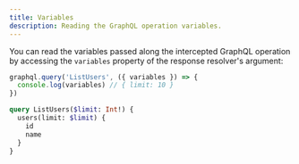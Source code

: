 ```yaml
---
title: Variables
description: Reading the GraphQL operation variables.
---
```


You can read the variables passed along the intercepted GraphQL operation by accessing the `variables` property of the response resolver's argument:

```ts /variables/1
graphql.query('ListUsers', ({ variables }) => {
  console.log(variables) // { limit: 10 }
})
```

```graphql /$limit/1
query ListUsers($limit: Int!) {
  users(limit: $limit) {
    id
    name
  }
}
```
